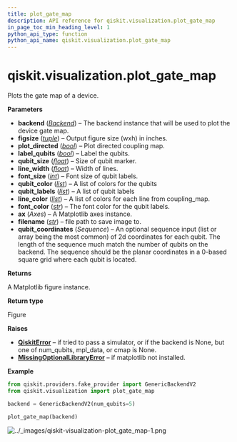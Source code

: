 ```yaml
---
title: plot_gate_map
description: API reference for qiskit.visualization.plot_gate_map
in_page_toc_min_heading_level: 1
python_api_type: function
python_api_name: qiskit.visualization.plot_gate_map
---
```


<span id="qiskit-visualization-plot-gate-map" />

# qiskit.visualization.plot\_gate\_map

<Function id="qiskit.visualization.plot_gate_map" isDedicatedPage={true} github="https://github.com/Qiskit/qiskit/tree/stable/1.1/qiskit/utils/lazy_tester.py#L34-L948" signature="qiskit.visualization.plot\_gate\_map(*backend*, *figsize=None*, *plot\_directed=False*, *label\_qubits=True*, *qubit\_size=None*, *line\_width=4*, *font\_size=None*, *qubit\_color=None*, *qubit\_labels=None*, *line\_color=None*, *font\_color='white'*, *ax=None*, *filename=None*, *qubit\_coordinates=None*)">
  Plots the gate map of a device.

  **Parameters**

  *   **backend** ([*Backend*](qiskit.providers.Backend "qiskit.providers.Backend")) – The backend instance that will be used to plot the device gate map.
  *   **figsize** ([*tuple*](https://docs.python.org/3/library/stdtypes.html#tuple "(in Python v3.12)")) – Output figure size (wxh) in inches.
  *   **plot\_directed** ([*bool*](https://docs.python.org/3/library/functions.html#bool "(in Python v3.12)")) – Plot directed coupling map.
  *   **label\_qubits** ([*bool*](https://docs.python.org/3/library/functions.html#bool "(in Python v3.12)")) – Label the qubits.
  *   **qubit\_size** ([*float*](https://docs.python.org/3/library/functions.html#float "(in Python v3.12)")) – Size of qubit marker.
  *   **line\_width** ([*float*](https://docs.python.org/3/library/functions.html#float "(in Python v3.12)")) – Width of lines.
  *   **font\_size** ([*int*](https://docs.python.org/3/library/functions.html#int "(in Python v3.12)")) – Font size of qubit labels.
  *   **qubit\_color** ([*list*](https://docs.python.org/3/library/stdtypes.html#list "(in Python v3.12)")) – A list of colors for the qubits
  *   **qubit\_labels** ([*list*](https://docs.python.org/3/library/stdtypes.html#list "(in Python v3.12)")) – A list of qubit labels
  *   **line\_color** ([*list*](https://docs.python.org/3/library/stdtypes.html#list "(in Python v3.12)")) – A list of colors for each line from coupling\_map.
  *   **font\_color** ([*str*](https://docs.python.org/3/library/stdtypes.html#str "(in Python v3.12)")) – The font color for the qubit labels.
  *   **ax** (*Axes*) – A Matplotlib axes instance.
  *   **filename** ([*str*](https://docs.python.org/3/library/stdtypes.html#str "(in Python v3.12)")) – file path to save image to.
  *   **qubit\_coordinates** (*Sequence*) – An optional sequence input (list or array being the most common) of 2d coordinates for each qubit. The length of the sequence much match the number of qubits on the backend. The sequence should be the planar coordinates in a 0-based square grid where each qubit is located.

  **Returns**

  A Matplotlib figure instance.

  **Return type**

  Figure

  **Raises**

  *   [**QiskitError**](exceptions#qiskit.exceptions.QiskitError "qiskit.exceptions.QiskitError") – if tried to pass a simulator, or if the backend is None, but one of num\_qubits, mpl\_data, or cmap is None.
  *   [**MissingOptionalLibraryError**](exceptions#qiskit.exceptions.MissingOptionalLibraryError "qiskit.exceptions.MissingOptionalLibraryError") – if matplotlib not installed.

  **Example**

  ```python
  from qiskit.providers.fake_provider import GenericBackendV2
  from qiskit.visualization import plot_gate_map

  backend = GenericBackendV2(num_qubits=5)

  plot_gate_map(backend)
  ```

  ![../\_images/qiskit-visualization-plot\_gate\_map-1.png](/images/api/qiskit/qiskit-visualization-plot_gate_map-1.png)
</Function>

